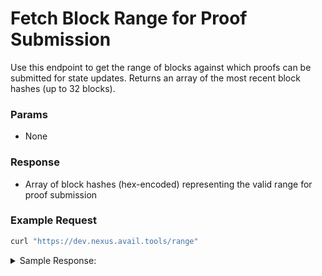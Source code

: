 
# Fetch Block Range for Proof Submission

Use this endpoint to get the range of blocks against which proofs can be submitted for state updates.
Returns an array of the most recent block hashes (up to 32 blocks).

### Params

- None

### Response

- Array of block hashes (hex-encoded) representing the valid range for proof submission

### Example Request

```bash
curl "https://dev.nexus.avail.tools/range"
```

<details className="border p-3 rounded-md bg-[#EFF6FF]">
<summary> Sample Response:</summary>

```json
[
  [223, 77, 3, 1, 210, 51, 128, 82, 226, 102, 248, 104, 39, 108, 54, 125, 57, 218, 169, 104, 231, 197, 193, 35, 118, 77, 201, 254, 176, 216, 118, 233],
  [158, 21, 55, 93, 23, 146, 1, 156, 249, 83, 180, 224, 99, 91, 77, 49, 236, 59, 40, 113, 163, 78, 66, 219, 69, 194, 234, 148, 185, 36, 90, 11],
  [164, 154, 163, 118, 192, 222, 69, 104, 209, 49, 44, 199, 51, 58, 95, 120, 104, 181, 124, 70, 195, 185, 215, 179, 97, 100, 20, 121, 238, 95, 195, 44],
  [149, 71, 81, 192, 71, 64, 134, 127, 33, 44, 3, 166, 107, 33, 117, 94, 150, 161, 73, 22, 224, 217, 230, 18, 124, 141, 210, 146, 149, 180, 42, 68],
  [163, 139, 161, 115, 203, 196, 155, 77, 42, 245, 147, 8, 249, 232, 249, 128, 205, 58, 97, 228, 217, 90, 47, 82, 210, 208, 67, 27, 56, 253, 149, 7],
  [210, 141, 241, 246, 14, 204, 73, 23, 182, 108, 79, 44, 211, 234, 246, 250, 175, 185, 5, 221, 164, 48, 212, 183, 187, 250, 254, 32, 176, 9, 55, 173],
  [62, 252, 153, 141, 113, 163, 119, 89, 244, 201, 228, 159, 141, 232, 220, 128, 96, 96, 157, 172, 181, 136, 207, 52, 220, 222, 119, 21, 233, 74, 176, 240],
  [136, 163, 102, 214, 113, 176, 139, 136, 2, 52, 187, 130, 121, 180, 171, 236, 98, 55, 71, 39, 38, 149, 248, 241, 226, 188, 99, 250, 68, 249, 87, 168],
  [242, 66, 182, 125, 96, 48, 181, 46, 130, 252, 221, 151, 210, 171, 17, 248, 18, 182, 4, 107, 81, 179, 34, 210, 170, 136, 181, 75, 253, 2, 105, 183],
  [208, 199, 164, 128, 213, 142, 47, 222, 139, 139, 126, 7, 135, 195, 204, 68, 95, 69, 148, 234, 22, 68, 188, 106, 149, 24, 3, 220, 22, 246, 111, 173],
  [118, 59, 36, 209, 143, 16, 210, 204, 163, 136, 109, 162, 249, 222, 129, 255, 187, 22, 150, 180, 219, 3, 145, 182, 148, 187, 168, 102, 236, 186, 3, 221],
  [255, 183, 207, 97, 3, 162, 189, 193, 184, 192, 78, 166, 116, 235, 155, 149, 155, 41, 130, 147, 210, 239, 92, 35, 151, 163, 162, 170, 213, 36, 131, 152],
  [112, 13, 252, 200, 34, 242, 213, 88, 52, 238, 199, 145, 42, 180, 237, 209, 179, 91, 60, 211, 8, 113, 1, 105, 74, 73, 47, 174, 104, 92, 12, 8],
  [255, 94, 115, 230, 21, 125, 126, 217, 62, 184, 70, 171, 84, 141, 108, 69, 2, 72, 69, 53, 31, 181, 105, 48, 68, 93, 102, 254, 181, 232, 216, 97],
  [81, 201, 143, 237, 12, 4, 8, 37, 128, 16, 61, 118, 140, 85, 206, 69, 85, 244, 26, 165, 209, 216, 60, 254, 1, 2, 251, 57, 142, 78, 111, 84],
  [82, 167, 134, 14, 168, 45, 97, 186, 86, 56, 161, 248, 152, 45, 142, 172, 25, 108, 90, 211, 101, 129, 135, 84, 142, 35, 233, 76, 143, 96, 28, 116],
  [246, 16, 198, 22, 249, 39, 213, 62, 167, 104, 142, 146, 46, 112, 185, 110, 108, 191, 60, 119, 138, 71, 67, 148, 116, 59, 80, 201, 113, 105, 135, 61],
  [177, 48, 125, 89, 145, 164, 243, 117, 243, 181, 5, 216, 87, 48, 130, 72, 170, 192, 221, 173, 111, 243, 99, 128, 125, 218, 124, 39, 149, 175, 142, 100],
  [124, 78, 10, 135, 133, 247, 52, 110, 74, 81, 19, 106, 115, 164, 13, 75, 55, 14, 51, 72, 70, 17, 178, 255, 189, 97, 215, 170, 94, 47, 101, 229],
  [75, 69, 50, 99, 218, 63, 178, 133, 97, 166, 235, 242, 216, 57, 117, 168, 222, 42, 67, 135, 69, 97, 125, 110, 84, 253, 127, 69, 227, 126, 3, 232],
  [36, 26, 127, 219, 248, 89, 54, 178, 62, 2, 148, 228, 163, 144, 213, 15, 255, 74, 85, 227, 45, 37, 124, 108, 57, 82, 159, 190, 56, 127, 106, 253],
  [42, 52, 70, 10, 143, 98, 97, 123, 110, 191, 98, 101, 247, 181, 249, 5, 152, 137, 120, 173, 47, 95, 1, 192, 123, 42, 254, 197, 113, 26, 242, 152],
  [170, 169, 64, 243, 193, 178, 112, 169, 45, 241, 102, 214, 40, 72, 179, 227, 28, 82, 201, 72, 211, 215, 198, 240, 236, 3, 43, 17, 40, 15, 72, 158],
  [131, 206, 101, 250, 56, 253, 137, 62, 119, 42, 221, 39, 4, 208, 188, 12, 6, 21, 176, 181, 104, 137, 112, 97, 50, 11, 26, 54, 187, 96, 208, 131],
  [191, 40, 134, 2, 97, 111, 67, 149, 124, 179, 209, 114, 146, 179, 45, 132, 60, 16, 194, 149, 77, 162, 0, 242, 148, 4, 27, 168, 24, 234, 17, 197],
  [127, 180, 17, 228, 141, 176, 178, 146, 223, 135, 140, 30, 1, 136, 109, 203, 71, 47, 72, 30, 185, 97, 136, 74, 141, 63, 126, 39, 36, 203, 158, 164],
  [246, 226, 236, 191, 208, 27, 114, 114, 156, 82, 41, 247, 173, 202, 145, 211, 174, 107, 16, 50, 212, 141, 49, 210, 164, 43, 230, 203, 56, 103, 51, 41],
  [31, 241, 236, 7, 223, 254, 123, 77, 61, 208, 38, 52, 84, 110, 28, 16, 184, 16, 116, 109, 40, 254, 112, 147, 66, 98, 117, 12, 205, 247, 104, 45],
  [102, 230, 30, 116, 6, 147, 129, 136, 244, 16, 241, 252, 194, 123, 206, 58, 117, 220, 206, 157, 229, 193, 247, 108, 103, 193, 89, 139, 218, 7, 126, 165],
  [74, 174, 230, 196, 27, 161, 32, 47, 86, 103, 216, 4, 63, 163, 102, 5, 216, 246, 141, 9, 223, 241, 54, 39, 199, 26, 61, 2, 87, 2, 151, 35],
  [59, 200, 24, 138, 62, 242, 210, 105, 134, 63, 170, 177, 31, 253, 50, 63, 227, 142, 134, 128, 89, 62, 224, 168, 218, 150, 36, 121, 98, 63, 108, 27],
  [139, 35, 7, 62, 218, 198, 95, 167, 250, 252, 198, 226, 101, 17, 211, 42, 100, 81, 22, 236, 144, 247, 145, 123, 51, 97, 12, 245, 214, 120, 247, 176]
]
```
</details>